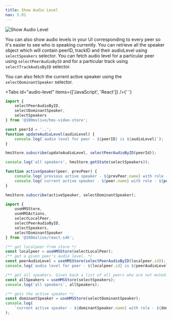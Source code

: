 ```yaml
---
title: Show Audio Level
nav: 5.01
---
```


![Show Audio Level](/guides/audio-levels.png)

You can also show audio levels in your UI corresponding to every peer so it's easier to see who is speaking currently.
You can retrieve all the speaker object which will contain peerID,
trackID and their audioLevel using `selectSpeakers` selector. You can fetch audio level for a particular peer using `selectPeerAudioByID`
and for a particular track using `selectTrackAudioByID` selector.

You can also fetch the current active speaker using the `selectDominantSpeaker` selector.

<Tabs id="audio-level" items={['JavaScript', 'React']} />{' '}

<Tab id='audio-level-0'>

```js
import {
    selectPeerAudioByID,
    selectDominantSpeaker,
    selectSpeakers
} from '@100mslive/hms-video-store';

const peerId = '..';
function updateAudioLevel(audioLevel) {
    console.log(`audio level for peer - ${peerID} is ${audioLevel}`);
}

hmsStore.subscribe(updateAudioLevel, selectPeerAudioByID(peerId));

console.log('all speakers', hmsStore.getState(selectSpeakers));

function activeSpeaker(peer, prevPeer) {
    console.log(`previous active speaker - ${prevPeer.name} with role - ${prevPeer.roleName}`);
    console.log(`current active speaker - ${peer.name} with role - ${peer.roleName}`);
}

hmsStore.subscribe(activeSpeaker, selectDominantSpeaker);
```

</Tab>

<Tab id='audio-level-1'>

```jsx
import {
    useHMSStore,
    useHMSActions,
    selectLocalPeer,
    selectPeerAudioByID,
    selectSpeakers,
    selectDominantSpeaker
} from '@100mslive/react-sdk';

/** get localpeer from store */
const localpeer = useHMSStore(selectLocalPeer);
/** get a given peer's audio level. */
const peerAudioLevel = useHMSStore(selectPeerAudioByID(localpeer.id));
console.log(`audio level for peer - ${localpeer.id} is ${peerAudioLevel}`);

/** get all speakers. Gives back a list of all peers who are not muted. */
const allSpeakers = useHMSStore(selectSpeakers);
console.log('all speakers', allSpeakers);

/** gets the active speaker */
const dominantSpeaker = useHMSStore(selectDominantSpeaker);
console.log(
    `current active speaker - ${dominantSpeaker.name} with role - ${dominantSpeaker.roleName}`
);
```

</Tab>
